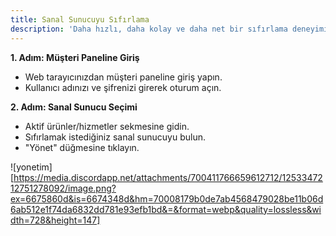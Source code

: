 ```yaml
---
title: Sanal Sunucuyu Sıfırlama
description: 'Daha hızlı, daha kolay ve daha net bir sıfırlama deneyimi için rehberimizi takip edin!'
---
```


**1. Adım: Müşteri Paneline Giriş**
- Web tarayıcınızdan müşteri paneline giriş yapın.
- Kullanıcı adınızı ve şifrenizi girerek oturum açın.

**2. Adım: Sanal Sunucu Seçimi**
- Aktif ürünler/hizmetler sekmesine gidin.
- Sıfırlamak istediğiniz sanal sunucuyu bulun.
- "Yönet" düğmesine tıklayın.

![yonetim][https://media.discordapp.net/attachments/700411766659612712/1253347212751278092/image.png?ex=6675860d&is=6674348d&hm=70008179b0de7ab4568479028be11b06d6ab512e1f74da6832dd781e93efb1bd&=&format=webp&quality=lossless&width=728&height=147]
